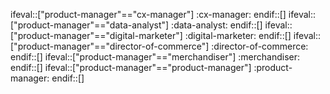 ifeval::["product-manager"=="cx-manager"]
:cx-manager:
endif::[]
ifeval::["product-manager"=="data-analyst"]
:data-analyst:
endif::[]
ifeval::["product-manager"=="digital-marketer"]
:digital-marketer:
endif::[]
ifeval::["product-manager"=="director-of-commerce"]
:director-of-commerce:
endif::[]
ifeval::["product-manager"=="merchandiser"]
:merchandiser:
endif::[]
ifeval::["product-manager"=="product-manager"]
:product-manager:
endif::[]
